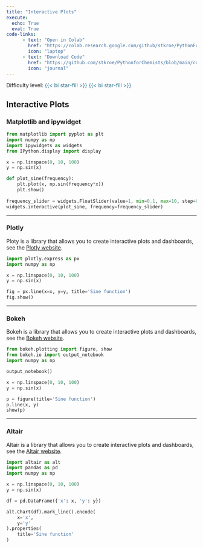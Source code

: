 ```yaml
---
title: "Interactive Plots"
execute: 
  echo: True
  eval: True
code-links:
      - text: "Open in Colab"
        href: "https://colab.research.google.com/github/stkroe/PythonForChemists/blob/main/course/notebooks/InteractivePlots.ipynb"
        icon: "laptop"
      - text: "Download Code"
        href: "https://github.com/stkroe/PythonforChemists/blob/main/course/notebooks/InteractivePlots.ipynb"
        icon: "journal"
--- 
```


Difficulty level: <span style="color:#2B7492">{{< bi star-fill >}} {{< bi star-fill >}} </span>

## Interactive Plots {.unnumbered}

### Matplotlib and ipywidget {.unnumbered}

```python
from matplotlib import pyplot as plt
import numpy as np
import ipywidgets as widgets
from IPython.display import display

x = np.linspace(0, 10, 100)
y = np.sin(x)

def plot_sine(frequency):
    plt.plot(x, np.sin(frequency*x))
    plt.show()
  
frequency_slider = widgets.FloatSlider(value=1, min=0.1, max=10, step=0.1)
widgets.interactive(plot_sine, frequency=frequency_slider)
```

---

### Plotly {.unnumbered}

Ploty is a library that allows you to create interactive plots and dashboards, see the [Plotly website](https://plotly.com/graphing-libraries/).

```python
import plotly.express as px
import numpy as np

x = np.linspace(0, 10, 100)
y = np.sin(x)

fig = px.line(x=x, y=y, title='Sine function')
fig.show()
```

---

### Bokeh {.unnumbered}

Bokeh is a library that allows you to create interactive plots and dashboards, see the [Bokeh website](https://docs.bokeh.org/en/latest/index.html).

```python
from bokeh.plotting import figure, show
from bokeh.io import output_notebook
import numpy as np

output_notebook()

x = np.linspace(0, 10, 100)
y = np.sin(x)

p = figure(title='Sine function')
p.line(x, y)
show(p)
```

---

### Altair {.unnumbered}

Altair is a library that allows you to create interactive plots and dashboards, see the [Altair website](https://altair-viz.github.io/).

```python
import altair as alt
import pandas as pd
import numpy as np

x = np.linspace(0, 10, 100)
y = np.sin(x)

df = pd.DataFrame({'x': x, 'y': y})

alt.Chart(df).mark_line().encode(
    x='x',
    y='y'
).properties(
    title='Sine function'
)
```
